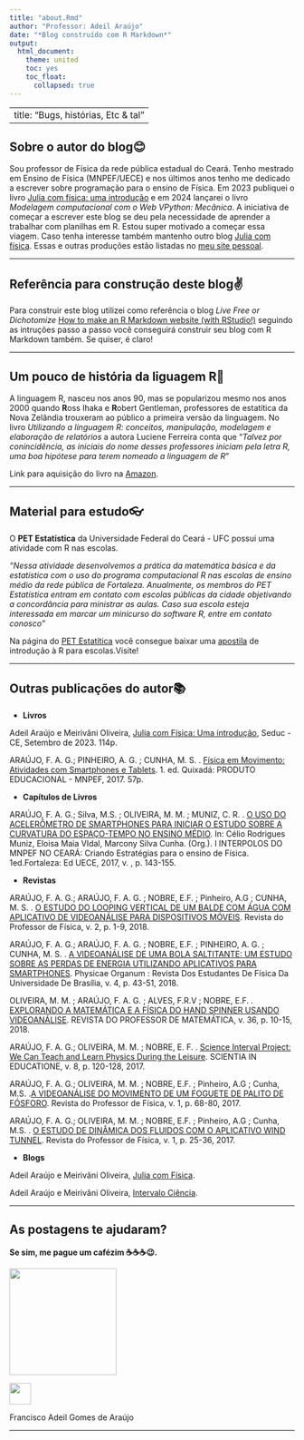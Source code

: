---
title: "about.Rmd"
author: "Professor: Adeil Araújo"
date: "*Blog construído com R Markdown*"
output: 
  html_document:
    theme: united
    toc: yes
    toc_float:
      collapsed: true
---

---
title: "Bugs, histórias, Etc & tal"
---

## Sobre o autor do blog😊

Sou professor de Física da rede pública estadual do Ceará. Tenho mestrado em Ensino de Física (MNPEF/UECE) e nos últimos anos tenho me dedicado a escrever sobre programação para o ensino de Física. Em 2023 publiquei o livro [Julia com física: uma introdução](https://www.seduc.ce.gov.br/wp-content/uploads/sites/37/2023/09/Ebook-02-Julia-com-Fisica.pdf) e em 2024 lançarei o livro *Modelagem computacional com o Web VPython: Mecânica*. A iniciativa de começar a escrever este blog se deu pela necessidade de aprender a trabalhar com planilhas em R. Estou super motivado a começar essa viagem. Caso tenha interesse também mantenho outro blog [Julia com física](https://juliacomfisica.github.io/). Essas e outras produções estão listadas no [meu site pessoal](https://adeil83.github.io/).

---

## Referência para construção deste blog✌️

Para construir este blog utilizei como referência o blog *Live Free or Dichotomize* [How to make an R Markdown website (with RStudio!)](https://livefreeordichotomize.com/posts/2017-08-08-how-to-make-an-rmarkdown-website/index.html) seguindo as intruções passo a passo você conseguirá construir seu blog com R Markdown também. Se quiser, é claro!

---

## Um pouco de história da liguagem R📖

A linguagem R, nasceu nos anos 90, mas se popularizou mesmo nos anos 2000 quando **R**oss Ihaka e **R**obert Gentleman, professores de estatítica da Nova Zelândia trouxeram ao público a primeira versão da linguagem. No livro *Utilizando a linguagem R: conceitos, manipulação, modelagem e elaboração de relatórios* a autora Luciene Ferreira conta que "*Talvez por conincidência, as iniciais do nome desses professores iniciam pela letra R, uma boa hipótese para terem nomeado a linguagem de R*"

Link para aquisição do livro na [Amazon](https://www.amazon.com.br/Utilizando-linguagem-manipula%C3%A7%C3%A3o-visualiza%C3%A7%C3%A3o-elabora%C3%A7%C3%A3o/dp/8550814423).

---

## Material para estudo👓

O **PET Estatística** da Universidade Federal do Ceará - UFC possui uma atividade com R nas escolas.

*"Nessa atividade desenvolvemos a prática da matemática básica e da estatística com o uso do programa computacional R nas escolas de ensino médio da rede pública de Fortaleza. Anualmente, os membros do PET Estatística entram em contato com escolas públicas da cidade objetivando a concordância para ministrar as aulas. Caso sua escola esteja interessada em marcar um minicurso do software R, entre em contato conosco"*

Na página do [PET Estatítica](https://sites.google.com/view/petestatisticaufc/atividades) você consegue baixar uma [apostila](https://drive.google.com/file/d/1koBbKSarTit1jUBt0jLrGnjF3TMLCu7s/view) de introdução à R para escolas.Visite!

---

## Outras publicações do autor📚

* **Livros**

Adeil Araújo e Meirivâni Oliveira, [Julia com Física: Uma introdução](https://www.seduc.ce.gov.br/wp-content/uploads/sites/37/2023/09/Ebook-02-Julia-com-Fisica.pdf), Seduc - CE, Setembro de 2023. 114p.

ARAÚJO, F. A. G.; PINHEIRO, A. G. ; CUNHA, M. S. . [Física em Movimento: Atividades com Smartphones e Tablets](https://www.researchgate.net/publication/325370876_Fisica_em_Movimento_Atividades_com_Smartphones_e_Tablets). 1. ed. Quixadá: PRODUTO EDUCACIONAL - MNPEF, 2017. 57p. 

* **Capítulos de Livros**

ARAÚJO, F. A. G.; Silva, M.S. ; OLIVEIRA, M. M. ; MUNIZ, C. R. . [O USO DO ACELERÔMETRO DE SMARTPHONES PARA INICIAR O ESTUDO SOBRE A CURVATURA DO ESPAÇO-TEMPO NO ENSINO MÉDIO](https://drive.google.com/file/d/11mVL6mMc6Lt4f5mIxMx2ojBqvosak8kb/view?usp=sharing). In: Célio Rodrigues Muniz, Eloisa Maia VIdal, Marcony Silva Cunha. (Org.). I INTERPOLOS DO MNPEF NO CEARÁ: Criando Estratégias para o ensino de Física. 1ed.Fortaleza: Ed UECE, 2017, v. , p. 143-155.

* **Revistas**

ARAÚJO, F. A. G.; ARAÚJO, F. A. G. ; NOBRE, E.F. ; Pinheiro, A.G ; CUNHA, M. S. . [O ESTUDO DO LOOPING VERTICAL DE UM BALDE COM ÁGUA COM APLICATIVO DE VIDEOANÁLISE PARA DISPOSITIVOS MÓVEIS](https://periodicos.unb.br/index.php/rpf/article/view/11893). Revista do Professor de Física, v. 2, p. 1-9, 2018.


ARAÚJO, F. A. G.; ARAÚJO, F. A. G. ; NOBRE, E.F. ; PINHEIRO, A. G. ; CUNHA, M. S. . [A VIDEOANÁLISE DE UMA BOLA SALTITANTE: UM ESTUDO SOBRE AS PERDAS DE ENERGIA UTILIZANDO APLICATIVOS PARA SMARTPHONES](https://www.researchgate.net/publication/327226249_A_VIDEOANALISE_DE_UMA_BOLA_SALTITANTE_UM_ESTUDO_SOBRE_AS_PERDAS_DE_ENERGIA_UTILIZANDO_APLICATIVOS_PARA_SMARTPHONES). Physicae Organum : Revista Dos Estudantes De Física Da Universidade De Brasília, v. 4, p. 43-51, 2018.

OLIVEIRA, M. M. ; ARAÚJO, F. A. G. ; ALVES, F.R.V ; NOBRE, E.F. . [EXPLORANDO A MATEMÁTICA E A FÍSICA DO HAND SPINNER USANDO VIDEOANÁLISE](https://www.researchgate.net/publication/328491662_EXPLORANDO_A_MATEMATICA_E_A_FISICA_DO_HAND_SPINNER_USANDO_VIDEOANALISE). REVISTA DO PROFESSOR DE MATEMÁTICA, v. 36, p. 10-15, 2018.

ARAÚJO, F. A. G.; OLIVEIRA, M. M. ; NOBRE, E. F. . [Science Interval Project: We Can Teach and Learn Physics During the Leisure](https://ojs.cuni.cz/scied/article/view/736). SCIENTIA IN EDUCATIONE, v. 8, p. 120-128, 2017.

ARAÚJO, F. A. G.; OLIVEIRA, M. M. ; NOBRE, E.F. ; Pinheiro, A.G ; Cunha, M.S. .[A VIDEOANÁLISE DO MOVIMENTO DE UM FOGUETE DE PALITO DE FÓSFORO](https://periodicos.unb.br/index.php/rpf/article/view/7073). Revista do Professor de Física, v. 1, p. 68-80, 2017.

ARAÚJO, F. A. G.; OLIVEIRA, M. M. ; NOBRE, E.F. ; Pinheiro, A.G ; Cunha, M.S. . [O ESTUDO DE DINÂMICA DOS FLUIDOS COM O APLICATIVO WIND TUNNEL](https://periodicos.unb.br/index.php/rpf/article/view/7070). Revista do Professor de Física, v. 1, p. 25-36, 2017.

* **Blogs**

Adeil Araújo e Meirivâni Oliveira, [Julia com Física](https://juliacomfisica.github.io/menu2/).

Adeil Araújo e Meirivâni Oliveira, [Intervalo Ciência](https://intervalociencia.blogspot.com/).

---

## As postagens te ajudaram? 

**Se sim, me pague um cafézim ☕️☕️☕️😉.**

![](pix2.png){width=10cm, height=5cm}

![](logo_pix.png){width=5cm, height=1cm}

Francisco Adeil Gomes de Araújo

---